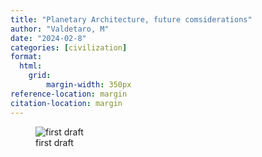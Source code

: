 ```yaml
---
title: "Planetary Architecture, future comsiderations"
author: "Valdetaro, M"
date: "2024-02-8"
categories: [civilization]
format:
  html:
    grid:
        margin-width: 350px
reference-location: margin
citation-location: margin
---
```


![first draft](Asset%201.png){fig-align="center"}